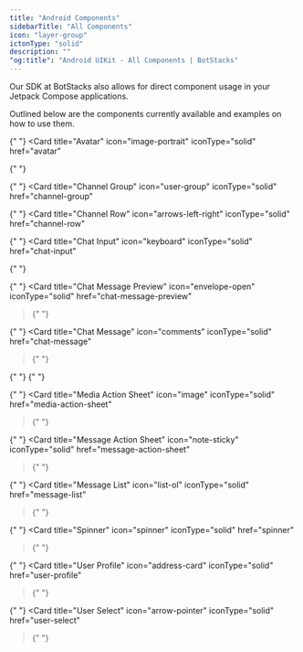 ```yaml
---
title: "Android Components"
sidebarTitle: "All Components"
icon: "layer-group"
ictonType: "solid"
description: ""
"og:title": "Android UIKit - All Components | BotStacks"
---
```


Our SDK at BotStacks also allows for direct component usage in your Jetpack Compose applications.

Outlined below are the components currently available and examples on how to use them.

<CardGroup cols={2}>

{" "}
<Card
  title="Avatar"
  icon="image-portrait"
  iconType="solid"
  href="avatar"
></Card>

{" "}
<Card title="Badge" icon="shield" iconType="solid" href="badge"></Card>

{" "}
<Card
  title="Channel Group"
  icon="user-group"
  iconType="solid"
  href="channel-group"
></Card>

{" "}
<Card
  title="Channel Row"
  icon="arrows-left-right"
  iconType="solid"
  href="channel-row"
></Card>

{" "}
<Card
  title="Chat Input"
  icon="keyboard"
  iconType="solid"
  href="chat-input"
></Card>

{" "}
<Card title="Chat List" icon="list" iconType="solid" href="chat-list"></Card>

{" "}
<Card
  title="Chat Message Preview"
  icon="envelope-open"
  iconType="solid"
  href="chat-message-preview"
></Card>{" "}

{" "}
<Card
  title="Chat Message"
  icon="comments"
  iconType="solid"
  href="chat-message"
></Card>{" "}

{" "}
<Card title="Header" icon="bandage" iconType="solid" href="header"></Card>{" "}

{" "}
<Card
  title="Media Action Sheet"
  icon="image"
  iconType="solid"
  href="media-action-sheet"
></Card>{" "}

{" "}
<Card
  title="Message Action Sheet"
  icon="note-sticky"
  iconType="solid"
  href="message-action-sheet"
></Card>{" "}

{" "}
<Card
  title="Message List"
  icon="list-ol"
  iconType="solid"
  href="message-list"
></Card>{" "}

{" "}
<Card
  title="Spinner"
  icon="spinner"
  iconType="solid"
  href="spinner"
></Card>{" "}

{" "}
<Card
  title="User Profile"
  icon="address-card"
  iconType="solid"
  href="user-profile"
></Card>{" "}

{" "}
<Card
  title="User Select"
  icon="arrow-pointer"
  iconType="solid"
  href="user-select"
></Card>{" "}

</CardGroup>
